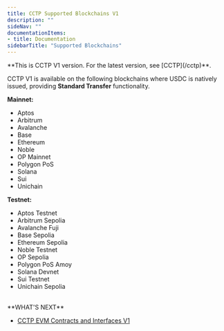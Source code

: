 ```yaml
---
title: CCTP Supported Blockchains V1
description: ""
sideNav: ""
documentationItems: 
- title: Documentation
sidebarTitle: "Supported Blockchains"
---
```


<Warning>
  **This is CCTP V1 version. For the latest version, see [CCTP](/cctp)**.
</Warning>

CCTP V1 is available on the following blockchains where USDC is natively issued,
providing **Standard Transfer** functionality.

**Mainnet:**

- Aptos
- Arbitrum
- Avalanche
- Base
- Ethereum
- Noble
- OP Mainnet
- Polygon PoS
- Solana
- Sui
- Unichain

**Testnet:**

- Aptos Testnet
- Arbitrum Sepolia
- Avalanche Fuji
- Base Sepolia
- Ethereum Sepolia
- Noble Testnet
- OP Sepolia
- Polygon PoS Amoy
- Solana Devnet
- Sui Testnet
- Unichain Sepolia

<br />
**WHAT'S NEXT**

- [CCTP EVM Contracts and Interfaces V1 <Icon icon="arrow-right" />](/cctp/v1/evm-smart-contracts)
